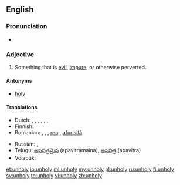 ==English==

===Pronunciation===
* {{rhymes|əʊli}}

===Adjective===
{{en-adj|unhol|ier|more}}

# Something that is [[evil]], [[impure]], or otherwise perverted.

====Antonyms====
* [[holy]]

====Translations====
{{trans-top|something that is [[evil]]}}
* Dutch: {{t+|nl|euvel}}, {{t+|nl|kwaad}}, {{t+|nl|kwaadaardig}}, {{t+|nl|boos}}, {{t+|nl|boosaardig}}, {{t+|nl|slecht}}, {{t-|nl|onheilig}}
* Finnish: {{t-|fi|epäpyhä}}
* Romanian: {{t+|ro|rău|m|n}}, {{t-|ro|nesfânt}} {{m|n}}, {{t-|ro|afurisit}} {{m|n}}, [[rea]] {{f}}, [[afurisită]] {{f}}
{{trans-mid}}
* Russian: {{t+|ru|нечестивый|sc=Cyrl}}, {{t+|ru|порочный|sc=Cyrl}}
* Telugu: [[అపవిత్రమైన]] (apavitramaina), [[అపవిత్ర]] (apavitra)
* Volapük: {{t+|vo|nesaludik}}
{{trans-bottom}}

[[et:unholy]]
[[io:unholy]]
[[ml:unholy]]
[[my:unholy]]
[[pl:unholy]]
[[ru:unholy]]
[[fi:unholy]]
[[sv:unholy]]
[[te:unholy]]
[[vi:unholy]]
[[zh:unholy]]